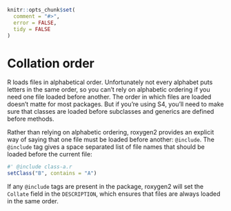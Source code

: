 <!--
%\VignetteEngine{knitr::knitr}
%\VignetteIndexEntry{Controlling collation order}
-->

```r
knitr::opts_chunk$set(
  comment = "#>",
  error = FALSE,
  tidy = FALSE
)
```

# Collation order

R loads files in alphabetical order. Unfortunately not every alphabet puts letters in the same order, so you can't rely on alphabetic ordering if you need one file loaded before another. The order in which files are loaded doesn't matte for most packages. But if you're using S4, you'll need to make sure that classes are loaded before subclasses and generics are defined before methods.

Rather than relying on alphabetic ordering, roxygen2 provides an explicit way of saying that one file must be loaded before another: `@include`. The `@include` tag gives a space separated list of file names that should be loaded before the current file:

```r
#' @include class-a.r
setClass("B", contains = "A")
```

If any `@include` tags are present in the package, roxygen2 will set the `Collate` field in the `DESCRIPTION`, which ensures that files are always loaded in the same order.

